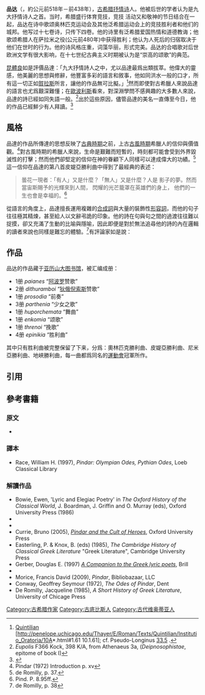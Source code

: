 {{noteTA
|1=zh-cn:库诺斯克法莱;zh-tw:賽諾西法立
|2=zh-cn:那不勒斯;zh-tw:拿坡里
|3=zh-cn:昆提利安;zh-tw:昆體良
}}
{{Infobox writer
| name             = 品達
| image            = Bust of Pindar.jpg
| caption          = 古羅馬時期仿品達像，原型約爲前5世紀作品（藏於[[拿坡里國立考古博物館|拿坡里國立考古博物館]]）
| native_name      = Πίνδαρος
| native_name_lang = grc
| birth_date       = {{circa|前518年}} <ref>''The Greek and Roman critics'': "The odes of Pindar (518-438B.C.), written for the most part to celebrate victories in athletic contests, are interspersed with moral and philosophical reflections" </ref>
| birth_place      = 希臘[[維奧蒂亞州|維奧蒂亞州]]{{tsl|en|Cynoscephalae (Boeotia)|賽諾西法立}}
| death_date       = {{circa|前438年}}
| death_place      = 希臘[[阿爾戈斯|阿爾戈斯]]
| occupation       = [[詩人|詩人]]
| genre            = [[古希臘抒情詩|古希臘抒情詩]]
}}
'''品达'''（{{lang-grc|Πίνδαρος}}，約公元前518年－前438年），[[古希腊抒情诗|古希腊抒情诗]]人。他被后世的学者认为是九大抒情诗人之首。当时，希腊盛行体育竞技，竞技  活动又和敬神的节日结合在一起，品达在诗中歌颂奥林匹克运动会及其他泛希腊运动会上的竞技胜利者和他们的城邦。他写过十七卷诗，只传下四卷。他的诗里有泛希腊爱国热情和道德教诲；他歌颂希腊人在萨拉米之役(公元前480年)中获得胜利；他认为人死后的归宿取决于他们在世时的行为。他的诗风格庄重，词藻华丽，形式完美。品达的合唱歌对后世欧洲文学有很大影响，在十七世纪古典主义时期被认为是“崇高的颂歌”的典范。

[[昆體良|昆體良]]如是評價品達：「九大抒情詩人之中，尤以品達最爲出類拔萃。他偉大的靈感，他美麗的思想與修辭，他豐富多彩的語言和敘事，他如同洪水一般的口才，所有這一切正如[[賀拉斯|賀拉斯]]所言，讓他的作品無可比擬。」<ref>[[昆體良|Quintilian]] [http://penelope.uchicago.edu/Thayer/E/Roman/Texts/Quintilian/Institutio_Oratoria/10A*.html#1.61 10.1.61]; cf. Pseudo-Longinus [http://classicpersuasion.org/pw/longinus/desub011.htm#xxxiii 33.5] {{Wayback|url=http://classicpersuasion.org/pw/longinus/desub011.htm#xxxiii |date=20110806092832 }}.</ref>然而即使對古希臘人來說品達的語言也尤爲艱深難懂；在[[歐波利斯|歐波利斯]]看來，對深淵學問不感興趣的大多數人來說，品達的詩已經如同失語一般。<ref>''Eupolis'' F366 Kock, 398 K/A, from Athenaeus 3a, (''Deipnosophistae'', epitome of book I)</ref>出於這些原因，儘管品達的美名一直傳至今日，他的作品已經鮮少有人拜讀。<ref>{{cite journal|title=Some Aspects of Pindar's Style|author=Lawrence Henry Baker|journal=The Sewanee Review|volume=31|issue=1|year=1923|jstor=27533621|pages=100–110}}</ref>

==風格==
品達的作品所傳達的思想反映了[[古典希臘時期|古典時期]]之前，上古[[古風時期|古風時期]]希臘人的信仰與價值觀。<ref>Pindar (1972) Introduction p. xv</ref>對古風時期的希臘人來說，生命是艱難而短暫的，時刻都可能會受到外界毀滅性的打擊；然而他們卻堅定的信仰在神的眷顧下人同樣可以達成偉大的功績。<ref>de Romilly, p. 37.</ref>這一信仰在品達的第八首皮媞亞勝利曲中得到了最經典的表述：

<blockquote><poem>
{{lang|grc|ἐπάμεροι· τί δέ τις; τί δ’ οὔ τις; σκιᾶς ὄναρ
ἄνθρωπος. ἀλλ’ ὅταν αἴγλα διόσδοτος ἔλθῃ,
λαμπρὸν φέγγος ἔπεστιν ἀνδρῶν καὶ μείλιχος αἰών.}} 
</poem>
<!--此處翻譯高難希望有人指正！-->
<poem>
曇花一現者：「有人」又是什麼？「無人」又是什麼？人是
影子的夢。然而當宙斯賜予的光輝來到人間，
閃耀的光芒籠罩在英雄們的身上，
他們的一生也會是幸福的。<ref>Pind. P. 8.95ff.</ref>
</poem></blockquote>

從語言的角度上，品達擅長運用複雜的[[合成詞|合成詞]]與大量的裝飾性[[形容詞|形容詞]]，而他的句子往往極其精煉，甚至給人以文辭弔詭的印象。他的詩在句與句之間的過渡往往難以捉摸，卻又充滿了生動的比喻與隱喻，因此即便是對於無法追尋他的詩的內在邏輯的讀者來說也同樣是難忘的體驗。<ref>de Romilly, p. 38</ref>有評論家如是說：
{{blockquote|「品達的魅力並非來自他贊美的運動員的家世……而是來自他恢宏的語言與那神似黃昏紫金色天空一般的意境。」{{spaced ndash}}{{tsl|en|F. L. Lucas}}<ref name="greekpoetry">{{cite book | title=Greek Poetry for Everyman | year=1951 | url=https://archive.org/details/greekpoetryofeve0000unse | author=Lucas, F. L. | publisher=Macmillan Company, New York | page=[https://archive.org/details/greekpoetryofeve0000unse/page/262 262]}}</ref>}}

{{blockquote|「品達的想象力往往能夠將神與英雄充滿戲劇性的形象栩栩如生的刻畫出來……他擁有一種獨一無二、無可比擬的恢宏文風，雖然有時被他壯麗的詞彙襯托而出但卻不依賴於後者，而是用樸素的文字也可以製造出魔幻的效果。與之相伴的是他時而流暢明快的文筆，不論是從一個景象到另一個景象，還是從一個主題過渡到下一個主題，他的語氣永遠是一位講着[[德爾斐|德爾斐]]神諭的先知。」
{{spaced ndash}}{{tsl|en|Richard Claverhouse Jebb}}<ref name=j41>Jebb, Richard (1905) [https://openlibrary.org/books/OL20591590M/Bacchylides_The_Poems_and_Fragments ''Bacchylides: the poems and fragments''] {{Wayback|url=https://openlibrary.org/books/OL20591590M/Bacchylides_The_Poems_and_Fragments |date=20201128064249 }}, Cambridge University Press, p. 41</ref>}}

==作品==
品达的作品藏于[[亚历山大图书馆|亚历山大图书馆]]，被汇编成册：
* 1册 ''paianes'' “[[阿波罗|阿波罗]]赞歌”
* 2册 ''dithuramboi'' “[[狄俄倪索斯|狄俄倪索斯]]赞歌”
* 1册 ''prosodia'' “前奏”
* 3册 ''parthenia'' “少女之歌”
* 1册 ''huporchemata'' “舞曲”
* 1册 ''enkomia'' “颂歌”
* 1册 ''threnoi'' “挽歌”
* 4册 ''epinikia'' “胜利曲”
其中只有胜利曲被完整保留了下来，分爲：奧林匹克勝利曲、皮媞亞勝利曲、尼米亞勝利曲、地峽勝利曲，每一曲都爲同名的[[運動會|運動會]]冠軍所作。

==引用==
{{reflist}}

==參考書籍==
===原文===
* {{cite book |ref=harv |first=C. M. |last=Bowra |year=1947 |title=''Pindari Carmina Cum Fragmentis, Editio Altera'' |url=https://books.google.com/books?id=iTJSNQEACAAJ |publisher=[[Oxford_University_Press|Oxford University Press]] |access-date=2020-06-30 |archive-date=2020-08-19 |archive-url=https://web.archive.org/web/20200819125116/https://books.google.com/books?id=iTJSNQEACAAJ |dead-url=no }}
===譯本===
* Race, William H. (1997), ''Pindar: Olympian Odes, Pythian Odes'', Loeb Classical Library {{ISBN|0-674-99564-3}}
===解讀作品===
* Bowie, Ewen, 'Lyric and Elegiac Poetry' in ''The Oxford History of the Classical World'', J. Boardman, J. Griffin and O. Murray (eds), Oxford University Press (1986) {{ISBN|0-19-872112-9}}
* {{cite book |ref=harv |last=Bowra |first=Cecil Maurice |title=Pindar |url=https://archive.org/details/pindar0000bowr |publisher=[[Clarendon_Press|Clarendon Press]] |year=1964 |isbn=978-0-19-814338-3 |pages=[https://archive.org/details/pindar0000bowr/page/446 446]}}
* {{cite book|last=Campbell|first=David A.|title=Greek Lyric IV: Bacchylides, Corinna and Others|publisher=Loeb Classical Library|year=1992|isbn=978-0-674-99508-6}}
* Currie, Bruno (2005), [https://books.google.com/books?id=LSD6_jyM2-8C&printsec=frontcover ''Pindar and the Cult of Heroes'']{{Wayback|url=https://books.google.com/books?id=LSD6_jyM2-8C&printsec=frontcover |date=20200819142754 }}, Oxford University Press {{ISBN|0-19-161516-1}}
* Easterling, P. & Knox, B. (eds) (1985), ''The Cambridge History of Classical Greek Literature'' "Greek Literature", Cambridge University Press
* Gerber, Douglas E. (1997) [https://books.google.com/books?id=Zzlnqb_64SYC&printsec=frontcover ''A Companion to the Greek lyric poets'']{{Wayback|url=https://books.google.com/books?id=Zzlnqb_64SYC&printsec=frontcover |date=20200820045423 }}, Brill {{ISBN|90-04-09944-1}}
* {{cite book |ref=harv |last=Hornblower |first=Simon |year=2004 |title=Thucydides and Pindar: Historical Narrative and the World of Epinikian Poetry |publisher=[[Oxford_University_Press|Oxford University Press]] |isbn=978-0-19-929828-0 |pages=454 |url=https://books.google.com/books?id=QFETDAAAQBAJ&printsec=frontcover |access-date=2020-06-30 |archive-date=2020-08-19 |archive-url=https://web.archive.org/web/20200819201606/https://books.google.com/books?id=QFETDAAAQBAJ&printsec=frontcover |dead-url=no }}
* Morice, Francis David (2009), ''Pindar'', Bibliobazaar, LLC {{ISBN|1-148-33210-3}}
* Conway, Geoffrey Seymour (1972), ''The Odes of Pindar'', Dent {{ISBN|978-0-460-01017-7}}
* De Romilly, Jacqueline (1985), ''A Short History of Greek Literature'', University of Chicage Press

{{Authority control}}
{{Lyric poets}}

[[Category:古希腊作家|Category:古希腊作家]]
[[Category:古底比斯人|Category:古底比斯人]]
[[Category:古代维奥蒂亚人|Category:古代维奥蒂亚人]]